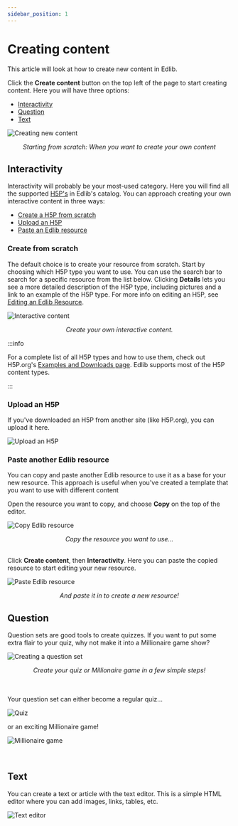```yaml
---
sidebar_position: 1
---
```


# Creating content

This article will look at how to create new content in Edlib.

Click the **Create content** button on the top left of the page to start creating content. Here you will have three options:

<!-- no toc -->
- [Interactivity](#interactivity)
- [Question](#question)
- [Text](#text)

![Creating new content](../../../static/img/create-content-create-content.png)
<center><i> Starting from scratch: When you want to create your own content </i></center>


## Interactivity

Interactivity will probably be your most-used category. Here you will find all the supported [H5P's](https://docs.edlib.com/docs/product/features#h5p) in Edlib's catalog. 
You can approach creating your own interactive content in three ways:

<!-- no toc -->
- [Create a H5P from scratch](#create-from-scratch)
- [Upload an H5P](#upload-an-h5p)
- [Paste an Edlib resource](#paste-another-edlib-resource)

### Create from scratch

The default choice is to create your resource from scratch. Start by choosing which H5P type you want to use. You can use the search bar to search for a specific resource from the list below. Clicking **Details** lets you see a more detailed description of the H5P type, including pictures and a link to an example of the H5P type.
For more info on editing an H5P, see [Editing an Edlib Resource](./editing-resource).

![Interactive content](../../../static/img/create-content-interactivity.png)
<center><i>Create your own interactive content.</i></center>

:::info

For a complete list of all H5P types and how to use them, check out H5P.org's [Examples and Downloads page](https://h5p.org/content-types-and-applications).
Edlib supports most of the H5P content types.

:::

### Upload an H5P

If you've downloaded an H5P from another site (like H5P.org), you can upload it here.

![Upload an H5P](../../../static/img/create-content-upload-H5P.png)


### Paste another Edlib resource 

You can copy and paste another Edlib resource to use it as a base for your new resource. This approach is useful when you've created a template that you want to use with different content

Open the resource you want to copy, and choose **Copy** on the top of the editor.

![Copy Edlib resource](../../../static/img/create-content-copy-H5P.png)
<center><i> Copy the resource you want to use… </i></center><br />

Click **Create content**, then **Interactivity**. Here you can paste the copied resource to start editing your new resource.

![Paste Edlib resource](../../../static/img/create-content-paste-H5P.png)
<center><i>And paste it in to create a new resource!</i></center>


## Question

Question sets are good tools to create quizzes. If you want to put some extra flair to your quiz, why not make it into a Millionaire game show?

![Creating a question set](../../../static/img/create-content-question.png)  
<center><i>Create your quiz or Millionaire game in a few simple steps! </i></center>
<br /><br />

Your question set can either become a regular quiz…

![Quiz](../../../static/img/create-content-quiz.png)<br />

or an exciting Millionaire game!

![Millionaire game](../../../static/img/create-content-millionaire.png)

<br />

## Text

You can create a text or article with the text editor. This is a simple HTML editor where you can add images, links, tables, etc.

![Text editor](../../../static/img/create-content-text.png)